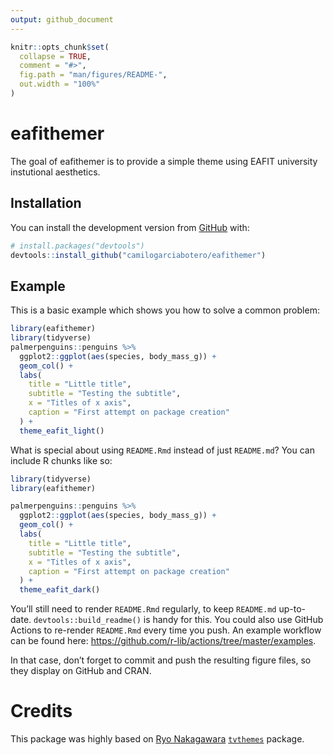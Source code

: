 ```yaml
---
output: github_document
---
```


<!-- README.md is generated from README.Rmd. Please edit that file -->

```r
knitr::opts_chunk$set(
  collapse = TRUE,
  comment = "#>",
  fig.path = "man/figures/README-",
  out.width = "100%"
)
```

# eafithemer

<!-- badges: start -->
<!-- badges: end -->

The goal of eafithemer is to provide a simple theme using EAFIT university instutional aesthetics.

## Installation

<!-- You can install the released version of eafithemer from [CRAN](https://CRAN.R-project.org) with: -->

<!-- ``` r -->
<!-- install.packages("eafithemer") -->
<!-- ``` -->

You can install the development version from [GitHub](https://github.com/) with:

``` r
# install.packages("devtools")
devtools::install_github("camilogarciabotero/eafithemer")
```
## Example

This is a basic example which shows you how to solve a common problem:

```r
library(eafithemer)
library(tidyverse)
palmerpenguins::penguins %>%
  ggplot2::ggplot(aes(species, body_mass_g)) +
  geom_col() +
  labs(
    title = "Little title",
    subtitle = "Testing the subtitle",
    x = "Titles of x axis",
    caption = "First attempt on package creation"
  ) +
  theme_eafit_light()
```

What is special about using `README.Rmd` instead of just `README.md`? You can include R chunks like so:

```r
library(tidyverse)
library(eafithemer)

palmerpenguins::penguins %>%
  ggplot2::ggplot(aes(species, body_mass_g)) +
  geom_col() +
  labs(
    title = "Little title",
    subtitle = "Testing the subtitle",
    x = "Titles of x axis",
    caption = "First attempt on package creation"
  ) +
  theme_eafit_dark()
```

You'll still need to render `README.Rmd` regularly, to keep `README.md` up-to-date. `devtools::build_readme()` is handy for this. You could also use GitHub Actions to re-render `README.Rmd` every time you push. An example workflow can be found here: <https://github.com/r-lib/actions/tree/master/examples>.

In that case, don't forget to commit and push the resulting figure files, so they display on GitHub and CRAN.


# Credits

This package was highly based on [Ryo Nakagawara](https://github.com/Ryo-N7) [`tvthemes`](https://ryo-n7.github.io/tvthemes/) package.
